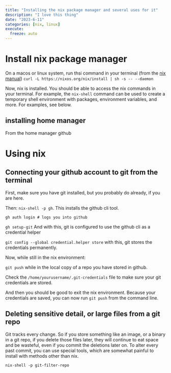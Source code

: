 ```yaml
---
title: "Installing the nix package manager and several uses for it"
description: "I love this thing"
date: "2023-6-11"
categories: [nix, linux]
execute:
  freeze: auto
---
```



# Install nix package manager

On a macos or linux system, run thsi command in your terminal (from the [nix manual](https://nixos.org/manual/nix/stable/installation/installing-binary.html)) `curl -L https://nixos.org/nix/install | sh -s -- --daemon`

Now, nix is installed. You should be able to access the nix commands in your terminal. For example, the `nix-shell` command can be used to create a temporary shell environment with packages, environment variables, and more. For examples, see below.

## installing home manager

From the home manager github


# Using nix

## Connecting your github account to git from the terminal

First, make sure you have git installed, but you probably do already, if you are here.

Then: `nix-shell -p gh`. This installs the github cli tool.

`gh auth login # logs you into github`

`gh setup-git` And with this, git is configured to use the github cli as a credential helper

`git config --global credential.helper store` with this, git stores the credentials permanently.

Now, while still in the nix environment:

`git push` while in the local copy of a repo you have stored in github. 

Check the `/home/yourusername/.git-credentials` file to make sure your git credentials are stored.

And then you should be good to exit the nix environment. Because your credentials are saved, you can now run `git push` from the command line.

## Deleting sensitive detail, or large files from a git repo

Git tracks every change. So if you store something like an image, or a binary in a git repo, if you delete those files later, they will continue to eat space and be wasteful, even if you commit the deletions later on. To alter every past commit, you can use special tools, which are somewhat painful to install with methods other than nix. 



`nix-shell -p git-filter-repo`





